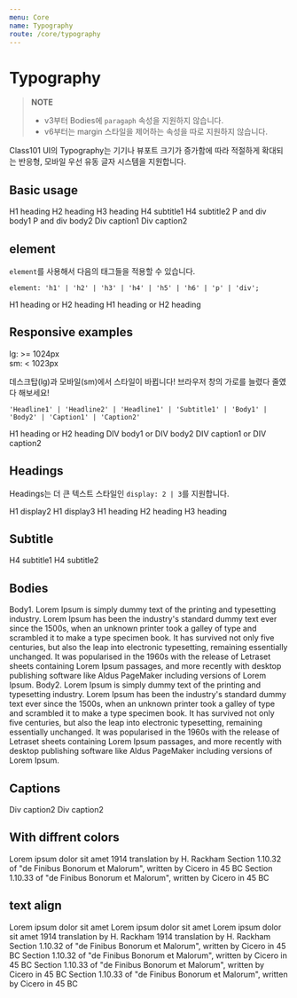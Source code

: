 ```yaml
---
menu: Core
name: Typography
route: /core/typography
---
```



# Typography

> **NOTE**
>
> - v3부터 Bodies에 `paragaph` 속성을 지원하지 않습니다.
> - v6부터는 margin 스타일을 제어하는 속성을 따로 지원하지 않습니다.

Class101 UI의 Typography는 기기나 뷰포트 크기가 증가함에 따라 적절하게 확대되는 반응형, 모바일 우선 유동 글자 시스템을 지원합니다.

## Basic usage

<Playground>
  <Headline1>H1 heading</Headline1>
  <Headline2>H2 heading</Headline2>
  <Headline3>H3 heading</Headline3>
  <Subtitle1>H4 subtitle1</Subtitle1>
  <Subtitle1>H4 subtitle2</Subtitle1>
  <Body1>P and div body1</Body1>
  <Body2>P and div body2</Body2>
  <Caption1>Div caption1</Caption1>
  <Caption2>Div caption2</Caption2>
</Playground>

## element

`element`를 사용해서 다음의 태그들을 적용할 수 있습니다.

```
element: 'h1' | 'h2' | 'h3' | 'h4' | 'h5' | 'h6' | 'p' | 'div';
```

<Playground>
  <Headline1 element="h3">H1 heading or H2 heading</Headline1>
  <Subtitle1 element="h1">H1 heading or H2 heading</Subtitle1>
</Playground>

## Responsive examples

lg: >= 1024px <br />
sm: < 1023px

데스크탑(lg)과 모바일(sm)에서 스타일이 바뀝니다! 브라우저 창의 가로를 늘렸다 줄였다 해보세요!<br/>

```
'Headline1' | 'Headline2' | 'Headline1' | 'Subtitle1' | 'Body1' | 'Body2' | 'Caption1' | 'Caption2'
```

<Playground>
  <Headline1 sm="Headline2">H1 heading or H2 heading</Headline1>
  <Body1 sm="Body2">DIV body1 or DIV body2</Body1>
  <Caption1 sm="Caption2">DIV caption1 or DIV caption2</Caption1>
</Playground>

## Headings

Headings는 더 큰 텍스트 스타일인 `display: 2 | 3`를 지원합니다.

<Props of={Headline1} />

<Playground>
  <Headline1 display={2}>H1 display2</Headline1>
  <Headline1 display={3}>H1 display3</Headline1>
  <Headline1>H1 heading</Headline1>
  <Headline2>H2 heading</Headline2>
  <Headline3>H3 heading</Headline3>
</Playground>

## Subtitle

<Props of={Subtitle1} />

<Playground>
  <Subtitle1>H4 subtitle1</Subtitle1>
  <Subtitle2>H4 subtitle2</Subtitle2>
</Playground>

## Bodies

<Props of={Body1} />

<Playground>
  <Body1>
    Body1. Lorem Ipsum is simply dummy text of the printing and typesetting industry. Lorem Ipsum has been the
    industry's standard dummy text ever since the 1500s, when an unknown printer took a galley of type and scrambled it
    to make a type specimen book. It has survived not only five centuries, but also the leap into electronic
    typesetting, remaining essentially unchanged. It was popularised in the 1960s with the release of Letraset sheets
    containing Lorem Ipsum passages, and more recently with desktop publishing software like Aldus PageMaker including
    versions of Lorem Ipsum.
  </Body1>
  <Body2>
    Body2. Lorem Ipsum is simply dummy text of the printing and typesetting industry. Lorem Ipsum has been the
    industry's standard dummy text ever since the 1500s, when an unknown printer took a galley of type and scrambled it
    to make a type specimen book. It has survived not only five centuries, but also the leap into electronic
    typesetting, remaining essentially unchanged. It was popularised in the 1960s with the release of Letraset sheets
    containing Lorem Ipsum passages, and more recently with desktop publishing software like Aldus PageMaker including
    versions of Lorem Ipsum.
  </Body2>
</Playground>

## Captions

<Props of={Caption1} />

<Playground>
  <Caption1>Div caption2</Caption1>
  <Caption2>Div caption2</Caption2>
</Playground>

## With diffrent colors

<Playground>
  <Headline1 color="orange">Lorem ipsum dolor sit amet</Headline1>
  <Subtitle1 color="red">1914 translation by H. Rackham</Subtitle1>
  <Body1 color="green">Section 1.10.32 of "de Finibus Bonorum et Malorum", written by Cicero in 45 BC</Body1>
  <Caption1 color="pink">Section 1.10.33 of "de Finibus Bonorum et Malorum", written by Cicero in 45 BC</Caption1>
</Playground>

## text align

<Playground>
  <Headline1 textAlign={'center'}>Lorem ipsum dolor sit amet</Headline1>
  <Headline2 textAlign={'center'}>Lorem ipsum dolor sit amet</Headline2>
  <Headline3 textAlign={'center'}>Lorem ipsum dolor sit amet</Headline3>
  <Subtitle1 textAlign={'center'}>1914 translation by H. Rackham</Subtitle1>
  <Subtitle2 textAlign={'center'}>1914 translation by H. Rackham</Subtitle2>
  <Body1 textAlign={'center'}>Section 1.10.32 of "de Finibus Bonorum et Malorum", written by Cicero in 45 BC</Body1>
  <Body2 textAlign={'center'}>Section 1.10.32 of "de Finibus Bonorum et Malorum", written by Cicero in 45 BC</Body2>
  <Caption1 textAlign={'center'}>
    Section 1.10.33 of "de Finibus Bonorum et Malorum", written by Cicero in 45 BC
  </Caption1>
  <Caption2 textAlign={'center'}>
    Section 1.10.33 of "de Finibus Bonorum et Malorum", written by Cicero in 45 BC
  </Caption2>
</Playground>

